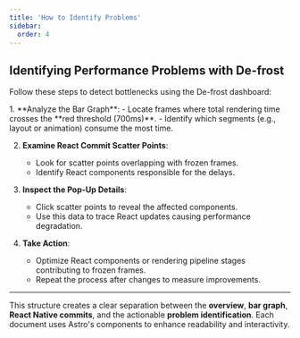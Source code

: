 ```yaml
---
title: 'How to Identify Problems'
sidebar:
  order: 4
---
```



## Identifying Performance Problems with De-frost

Follow these steps to detect bottlenecks using the De-frost dashboard:

<Steps>
1. **Analyze the Bar Graph**:
   - Locate frames where total rendering time crosses the **red threshold (700ms)**.
   - Identify which segments (e.g., layout or animation) consume the most time.

2. **Examine React Commit Scatter Points**:
   - Look for scatter points overlapping with frozen frames.
   - Identify React components responsible for the delays.

3. **Inspect the Pop-Up Details**:
   - Click scatter points to reveal the affected components.
   - Use this data to trace React updates causing performance degradation.

4. **Take Action**:
   - Optimize React components or rendering pipeline stages contributing to frozen frames.
   - Repeat the process after changes to measure improvements.
</Steps>

---

This structure creates a clear separation between the **overview**, **bar graph**, **React Native commits**, and the actionable **problem identification**. Each document uses Astro's components to enhance readability and interactivity.
